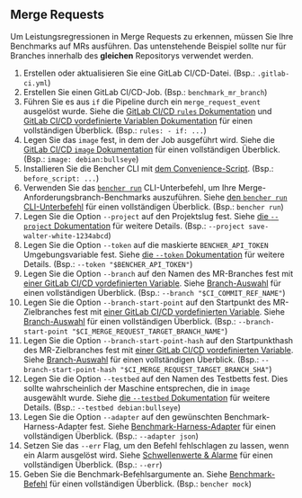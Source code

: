 
## Merge Requests

Um Leistungsregressionen in Merge Requests zu erkennen, müssen Sie Ihre Benchmarks auf MRs ausführen.
Das untenstehende Beispiel sollte nur für Branches innerhalb des **gleichen** Repositorys verwendet werden.

<MergeRequestsCode />

1. Erstellen oder aktualisieren Sie eine GitLab CI/CD-Datei.
   (Bsp.: `.gitlab-ci.yml`)
2. Erstellen Sie einen GitLab CI/CD-Job.
   (Bsp.: `benchmark_mr_branch`)
3. Führen Sie es aus `if` die Pipeline durch ein `merge_request_event` ausgelöst wurde.
   Siehe die [GitLab CI/CD `rules` Dokumentation][gitlab ci cd rules]
   und [GitLab CI/CD vordefinierte Variablen Dokumentation][gitlab ci cd redefined variables] für einen vollständigen Überblick.
   (Bsp.: `rules: - if: ...`)
4. Legen Sie das `image` fest, in dem der Job ausgeführt wird.
   Siehe die [GitLab CI/CD `image` Dokumentation][gitlab ci cd image]
   für einen vollständigen Überblick.
   (Bsp.: `image: debian:bullseye`)
5. Installieren Sie die Bencher CLI mit [dem Convenience-Script][install bencher cli].
   (Bsp.: `before_script: ...`)
6. Verwenden Sie das <code><a href="/de/docs/explanation/bencher-run/">bencher run</a></code> CLI-Unterbefehl,
   um Ihre Merge-Anforderungsbranch-Benchmarks auszuführen.
   Siehe [den `bencher run` CLI-Unterbefehl][bencher run] für einen vollständigen Überblick.
   (Bsp.: `bencher run`)
7. Legen Sie die Option `--project` auf den Projektslug fest.
   Siehe [die `--project` Dokumentation][project option] für weitere Details.
   (Bsp.: `--project save-walter-white-1234abcd`)
8. Legen Sie die Option `--token` auf die maskierte `BENCHER_API_TOKEN` Umgebungsvariable fest.
   Siehe [die `--token` Dokumentation][token option] für weitere Details.
   (Bsp.: `--token "$BENCHER_API_TOKEN"`)
9. Legen Sie die Option `--branch` auf den Namen des MR-Branches fest mit
   [einer GitLab CI/CD vordefinierten Variable][branch selection branch].
   Siehe [Branch-Auswahl](/de/docs/explanation/branch-selection/#--branch-branch) für einen vollständigen Überblick.
   (Bsp.: `--branch "$CI_COMMIT_REF_NAME"`)
10. Legen Sie die Option `--branch-start-point` auf den Startpunkt des MR-Zielbranches fest mit
    [einer GitLab CI/CD vordefinierten Variable][gitlab ci cd redefined variables].
    Siehe [Branch-Auswahl][branch selection start point] für einen vollständigen Überblick.
    (Bsp.: `--branch-start-point "$CI_MERGE_REQUEST_TARGET_BRANCH_NAME"`)
11. Legen Sie die Option `--branch-start-point-hash` auf den Startpunkthash des MR-Zielbranches fest mit
    [einer GitLab CI/CD vordefinierten Variable][gitlab ci cd redefined variables].
    Siehe [Branch-Auswahl][branch selection start point hash] für einen vollständigen Überblick.
    (Bsp.: `--branch-start-point-hash "$CI_MERGE_REQUEST_TARGET_BRANCH_SHA"`)
12. Legen Sie die Option `--testbed` auf den Namen des Testbetts fest.
    Dies sollte wahrscheinlich der Maschine entsprechen, die in `image` ausgewählt wurde.
    Siehe [die `--testbed` Dokumentation][testbed option] für weitere Details.
    (Bsp.: `--testbed debian:bullseye`)
13. Legen Sie die Option `--adapter` auf den gewünschten Benchmark-Harness-Adapter fest.
    Siehe [Benchmark-Harness-Adapter][adapters] für einen vollständigen Überblick.
    (Bsp.: `--adapter json`)
14. Setzen Sie das `--err` Flag, um den Befehl fehlschlagen zu lassen, wenn ein Alarm ausgelöst wird.
    Siehe [Schwellenwerte & Alarme][alerts] für einen vollständigen Überblick.
    (Bsp.: `--err`)
15. Geben Sie die Benchmark-Befehlsargumente an.
    Siehe [Benchmark-Befehl][command argument] für einen vollständigen Überblick.
    (Bsp.: `bencher mock`)

[gitlab ci cd rules]: https://docs.gitlab.com/ee/ci/jobs/job_control.html#common-if-clauses-for-rules
[gitlab ci cd redefined variables]: https://docs.gitlab.com/ee/ci/variables/predefined_variables.html
[gitlab ci cd image]: https://docs.gitlab.com/ee/ci/yaml/index.html#image

[install bencher cli]: /de/docs/how-to/install-cli/#install-cli-with-script
[bencher run]: /de/docs/explanation/bencher-run/
[project option]: /de/docs/explanation/bencher-run/#--project-project
[token option]: /de/docs/explanation/bencher-run/#--token-token
[branch selection branch]: /de/docs/explanation/branch-selection/#--branch-branch
[branch selection start point]: /de/docs/explanation/branch-selection/#--branch-start-point-branch
[branch selection start point hash]: /de/docs/explanation/branch-selection/#--branch-start-point-hash-hash
[testbed option]: /de/docs/explanation/bencher-run/#--testbed-testbed
[adapters]: /de/docs/explanation/adapters/
[alerts]: /de/docs/explanation/thresholds/#alerts
[command argument]: /de/docs/explanation/bencher-run/#benchmark-command